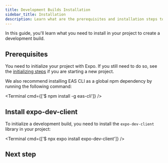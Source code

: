 ```yaml
---
title: Development Builds Installation
sidebar_title: Installation
description: Learn what are the prerequisites and installation steps to create a development build.
---
```



In this guide, you'll learn what you need to install in your project to create a development build.

## Prerequisites

You need to initialize your project with Expo. If you still need to do so, see the [initializing steps](/get-started/create-a-new-app/#initializing-the-project) if you are starting a new project.

We also recommend installing EAS CLI as a global npm dependency by running the following command:

<Terminal cmd={['$ npm install -g eas-cli']} />

## Install expo-dev-client

To initialize a development build, you need to install the `expo-dev-client` library in your project:

<Terminal cmd={['$ npx expo install expo-dev-client']} />

## Next step

<BoxLink
  title="Config plugins"
  description="Learn about which are the Expo way of customizing the prebuild phase of a project."
  href="/home/develop/development-builds/config-plugins"
/>
